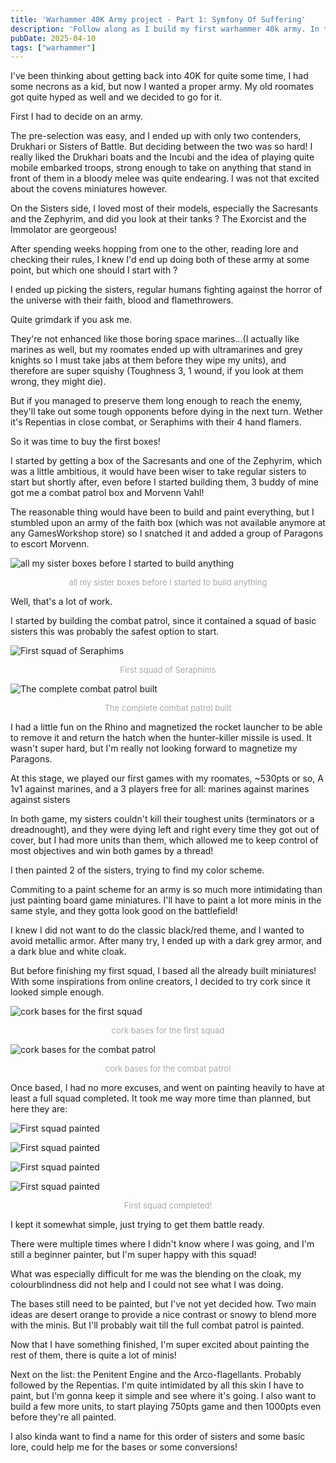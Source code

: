 ```yaml
---
title: 'Warhammer 40K Army project - Part 1: Symfony Of Suffering'
description: 'Follow along as I build my first warhammer 40k army. In this post, the army selection, and the first squad painted!'
pubDate: 2025-04-10
tags: ["warhammer"]
---
```





I've been thinking about getting back into 40K for quite some time, I had some necrons as a kid, but now I wanted a proper army. My old roomates got quite hyped as well and we decided to go for it. 

First I had to decide on an army.

The pre-selection was easy, and I ended up with only two contenders, Drukhari or Sisters of Battle. But deciding between the two was so hard!
I really liked the Drukhari boats and the Incubi and the idea of playing quite mobile embarked troops, strong enough to take on anything that stand in front of them in a bloody melee was quite endearing. I was not that excited about the covens miniatures however.

On the Sisters side, I loved most of their models, especially the Sacresants and the Zephyrim, and did you look at their tanks ? The Exorcist and the Immolator are georgeous! 

After spending weeks hopping from one to the other, reading lore and checking their rules, I knew I'd end up doing both of these army at some point, but which one should I start with ? 

I ended up picking the sisters, regular humans fighting against the horror of the universe with their faith, blood and flamethrowers. 

Quite grimdark if you ask me.

They're not enhanced like those boring space marines...(I actually like marines as well, but my roomates ended up with ultramarines and grey knights so I must take jabs at them before they wipe my units), and therefore are super squishy (Toughness 3, 1 wound, if you look at them wrong, they might die). 

But if you managed to preserve them long enough to reach the enemy, they'll take out some tough opponents before dying in the next turn. Wether it's Repentias in close combat, or Seraphims with their 4 hand flamers.

So it was time to buy the first boxes!

I started by getting a box of the Sacresants and one of the Zephyrim, which was a little ambitious, it would have been wiser to take regular sisters to start but shortly after, even before I started building them, 3 buddy of mine got me a combat patrol box and Morvenn Vahl! 

The reasonable thing would have been to build and paint everything, but I stumbled upon an army of the faith box (which was not available anymore at any GamesWorkshop store) so I snatched it and added a group of Paragons to escort Morvenn.


<Image 
    src={boxes} 
    class="img"
    alt="all my sister boxes before I started to build anything"
/>

<p style="
    text-align: center;
    font-size: small;
    color: darkgray;
">all my sister boxes before I started to build anything</p>


Well, that's a lot of work.

I started by building the combat patrol, since it contained a squad of basic sisters this was probably the safest option to start.

<Image 
    src={build1} 
    class="img-50"
    alt="First squad of Seraphims"
/>

<p style="
    text-align: center;
    font-size: small;
    color: darkgray;
">First squad of Seraphims</p>


<Image 
    src={build2} 
    class="img-50"
    alt="The complete combat patrol built"
/>

<p style="
    text-align: center;
    font-size: small;
    color: darkgray;
">The complete combat patrol built</p>


I had a little fun on the Rhino and magnetized the rocket launcher to be able to remove it and return the hatch when the hunter-killer missile is used. It wasn't super hard, but I'm really not looking forward to magnetize my Paragons.


At this stage, we played our first games with my roomates, ~530pts or so, 
A 1v1 against marines, and a 3 players free for all: marines against marines against sisters

In both game, my sisters couldn't kill their toughest units (terminators or a dreadnought), and they were dying left and right every time they got out of cover, but I had more units than them, which allowed me to keep control of most objectives and win both games by a thread! 


I then painted 2 of the sisters, trying to find my color scheme. 

Commiting to a paint scheme for an army is so much more intimidating than just painting board game miniatures. I'll have to paint a lot more minis in the same style, and they gotta look good on the battlefield!

I knew I did not want to do the classic black/red theme, and I wanted to avoid metallic armor. After many try, I ended up with a dark grey armor, and a dark blue and white cloak. 

But before finishing my first squad, I based all the already built miniatures!
With some inspirations from online creators, I decided to try cork since it looked simple enough.

<Image 
    src={cork} 
    class="img-50"
    alt="cork bases for the first squad"
/>

<p style="
    text-align: center;
    font-size: small;
    color: darkgray;
">cork bases for the first squad</p>


<Image 
    src={cork2} 
    class="img-50"
    alt="cork bases for the combat patrol"
/>

<p style="
    text-align: center;
    font-size: small;
    color: darkgray;
">cork bases for the combat patrol</p>


Once based, I had no more excuses, and went on painting heavily to have at least a full squad completed.
It took me way more time than planned, but here they are:

<Image 
    src={paint1} 
    class="img-50 py-2"
    alt="First squad painted"
/>

<Image 
    src={paint2} 
    class="img-50 py-2"
    alt="First squad painted"
/>

<Image 
    src={paint3} 
    class="img-50 py-2 "
    alt="First squad painted"
/>

<Image 
    src={paint4} 
    class="img-50 py-2"
    alt="First squad painted"
/>

<p style="
    text-align: center;
    font-size: small;
    color: darkgray;
">First squad completed!</p>

I kept it somewhat simple, just trying to get them battle ready.

There were multiple times where I didn't know where I was going, and I'm still a beginner painter, but I'm super happy with this squad!

What was especially difficult for me was the blending on the cloak, my colourblindness did not help and I could not see what I was doing.

The bases still need to be painted, but I've not yet decided how. Two main ideas are desert orange to provide a nice contrast or snowy to blend more with the minis. But I'll probably wait till the full combat patrol is painted.

Now that I have something finished, I'm super excited about painting the rest of them, there is quite a lot of minis!

Next on the list: the Penitent Engine and the Arco-flagellants. Probably followed by the Repentias. I'm quite intimidated by all this skin I have to paint, but I'm gonna keep it simple and see where it's going. I also want to build a few more units, to start playing 750pts game and then 1000pts even before they're all painted.

I also kinda want to find a name for this order of sisters and some basic lore, could help me for the bases or some conversions!
